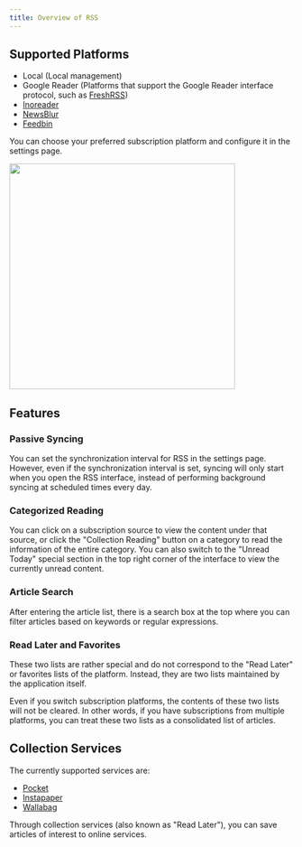 ```yaml
---
title: Overview of RSS
---
```



## Supported Platforms

- Local (Local management)
- Google Reader (Platforms that support the Google Reader interface protocol, such as [FreshRSS](https://www.freshrss.org))
- [Inoreader](https://www.inoreader.com)
- [NewsBlur](https://www.newsblur.com)
- [Feedbin](https://feedbin.com)

You can choose your preferred subscription platform and configure it in the settings page.

<img src={rss} width="400px" />

## Features

### Passive Syncing

You can set the synchronization interval for RSS in the settings page. However, even if the synchronization interval is set, syncing will only start when you open the RSS interface, instead of performing background syncing at scheduled times every day.

### Categorized Reading

You can click on a subscription source to view the content under that source, or click the "Collection Reading" button on a category to read the information of the entire category. You can also switch to the "Unread Today" special section in the top right corner of the interface to view the currently unread content.

### Article Search

After entering the article list, there is a search box at the top where you can filter articles based on keywords or regular expressions.

### Read Later and Favorites

These two lists are rather special and do not correspond to the "Read Later" or favorites lists of the platform. Instead, they are two lists maintained by the application itself.

Even if you switch subscription platforms, the contents of these two lists will not be cleared. In other words, if you have subscriptions from multiple platforms, you can treat these two lists as a consolidated list of articles.

## Collection Services

The currently supported services are:

- [Pocket](https://getpocket.com)
- [Instapaper](https://www.instapaper.com)
- [Wallabag](https://github.com/wallabag/wallabag)

Through collection services (also known as "Read Later"), you can save articles of interest to online services.